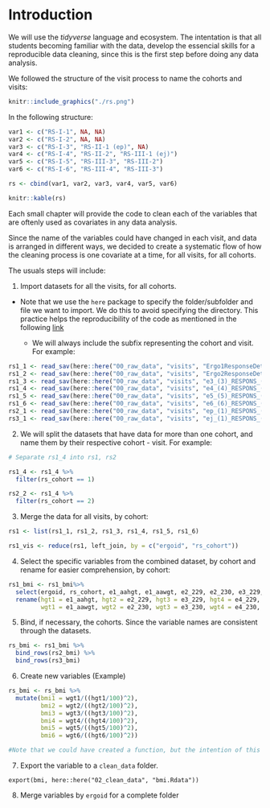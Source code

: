 # Introduction {#intro}

We will use the *tidyverse* language and ecosystem.
The intentation is that all students becoming familiar with the data, develop the essencial skills for a reproducible data cleaning, since this is the first step before doing any data analysis. 

We followed the structure of the visit process to name the cohorts and visits:

```r
knitr::include_graphics("./rs.png")
```

In the following structure:

```r
var1 <- c("RS-I-1", NA, NA)
var2 <- c("RS-I-2", NA, NA)
var3 <- c("RS-I-3", "RS-II-1 (ep)", NA)
var4 <- c("RS-I-4", "RS-II-2", "RS-III-1 (ej)")
var5 <- c("RS-I-5", "RS-III-3", "RS-III-2")
var6 <- c("RS-I-6", "RS-III-4", "RS-III-3")

rs <- cbind(var1, var2, var3, var4, var5, var6)

knitr::kable(rs)
```


Each small chapter will provide the code to clean each of the variables that are oftenly used as covariates in any data analysis.

Since the name of the variables could have changed in each visit, and data is arranged in different ways, we decided to create a systematic flow of how the cleaning process is one covariate at a time, for all visits, for all cohorts.

The usuals steps will include:

1. Import datasets for all the visits, for all cohorts. 

- Note that we use the `here` package to specify the folder/subfolder and file we want to import. We do this to avoid specifying the directory. This practice helps the reproducibility of the code as mentioned in the following [link](https://www.tidyverse.org/articles/2017/12/workflow-vs-script/)
  
  - We will always include the subfix representing the cohort and visit. For example:
  
```r
rs1_1 <- read_sav(here::here("00_raw_data", "visits", "Ergo1ResponseDetail_(22-jan-2015)_excerpt.sav"))
rs1_2 <- read_sav(here::here("00_raw_data", "visits", "Ergo2ResponseDetail_(22-jan-2015)_excerpt.sav"))
rs1_3 <- read_sav(here::here("00_raw_data", "visits", "e3_(3)_RESPONS_(22-feb-2016)_excerpt.sav"))
rs1_4 <- read_sav(here::here("00_raw_data", "visits", "e4_(4)_RESPONS_(12-mar-2018)_excerpt.sav"))
rs1_5 <- read_sav(here::here("00_raw_data", "visits", "e5_(5)_RESPONS_(22-jun-2016)_excerpt.sav"))
rs1_6 <- read_sav(here::here("00_raw_data", "visits", "e6_(6)_RESPONS_(10-feb-2017)_EXCERPT.sav"))
rs2_1 <- read_sav(here::here("00_raw_data", "visits", "ep_(1)_RESPONS_(15-jan-2019)_excerpt.sav"))
rs3_1 <- read_sav(here::here("00_raw_data", "visits", "ej_(1)_RESPONS_(04-apr-2016)_excerpt.sav"))
```

2. We will split the datasets that have data for more than one cohort, and name them by their respective cohort - visit. For example:

```r
# Separate rs1_4 into rs1, rs2

rs1_4 <- rs1_4 %>%
  filter(rs_cohort == 1)

rs2_2 <- rs1_4 %>%
  filter(rs_cohort == 2)

```

3. Merge the data for all visits, by cohort:

```r
rs1 <- list(rs1_1, rs1_2, rs1_3, rs1_4, rs1_5, rs1_6)

rs1_vis <- reduce(rs1, left_join, by = c("ergoid", "rs_cohort"))
```

4. Select the specific variables from the combined dataset, by cohort and rename for easier comprehension, by cohort:

```r
rs1_bmi <- rs1_bmi%>%
  select(ergoid, rs_cohort, e1_aahgt, e1_aawgt, e2_229, e2_230, e3_229, e3_230, e4_229, e4_230, e5_229, e5_230,e6_229,e6_230) %>%
  rename(hgt1 = e1_aahgt, hgt2 = e2_229, hgt3 = e3_229, hgt4 = e4_229, hgt5 = e5_229, hgt6 = e6_229,
         wgt1 = e1_aawgt, wgt2 = e2_230, wgt3 = e3_230, wgt4 = e4_230, wgt5 = e5_230, wgt6 = e6_230)
```

5. Bind, if necessary, the cohorts. Since the variable names are consistent through the datasets.

```r
rs_bmi <- rs1_bmi %>%
  bind_rows(rs2_bmi) %>%
  bind_rows(rs3_bmi)
```

6. Create new variables (Example)

```r
rs_bmi <- rs_bmi %>%
  mutate(bmi1 = wgt1/((hgt1/100)^2),
         bmi2 = wgt2/((hgt2/100)^2),
         bmi3 = wgt3/((hgt3/100)^2),
         bmi4 = wgt4/((hgt4/100)^2),
         bmi5 = wgt5/((hgt5/100)^2),
         bmi6 = wgt6/((hgt6/100)^2))

#Note that we could have created a function, but the intention of this code is to make adaptable.
```


7. Export the variable to a `clean_data` folder.

`export(bmi, here::here("02_clean_data", "bmi.Rdata"))`

8. Merge variables by `ergoid` for a complete folder